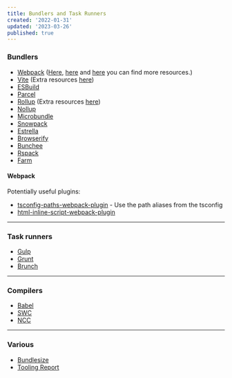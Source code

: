 ```yaml
---
title: Bundlers and Task Runners
created: '2022-01-31'
updated: '2023-03-26'
published: true
---
```


### Bundlers

-   [Webpack](https://webpack.js.org/)
    ([Here](https://webpack.js.org/awesome-webpack/), [here](https://github.com/iamakulov/awesome-webpack-perf)
    and [here](https://github.com/webpack-contrib) you can find more resources.)
-   [Vite](https://vitejs.dev/) (Extra resources [here](https://github.com/vitejs/awesome-vite))
-   [ESBuild](https://esbuild.github.io/)
-   [Parcel](https://parceljs.org/)
-   [Rollup](https://rollupjs.org/guide/en/) (Extra resources [here](https://github.com/rollup/awesome))
-   [Nollup](https://github.com/PepsRyuu/nollup)
-   [Microbundle](https://github.com/developit/microbundle)
-   [Snowpack](https://www.snowpack.dev/)
-   [Estrella](https://github.com/rsms/estrella)
-   [Browserify](https://browserify.org/)
-   [Bunchee](https://github.com/huozhi/bunchee)
-   [Rspack](https://github.com/web-infra-dev/rspack)
-   [Farm](https://github.com/farm-fe/farm)

#### Webpack

Potentially useful plugins:

-   [tsconfig-paths-webpack-plugin](https://github.com/dividab/tsconfig-paths-webpack-plugin) - Use the path aliases from the tsconfig
-   [html-inline-script-webpack-plugin](https://github.com/icelam/html-inline-script-webpack-plugin)

---

### Task runners

-   [Gulp](https://gulpjs.com/)
-   [Grunt](https://gruntjs.com/)
-   [Brunch](https://brunch.io/)

---

### Compilers

-   [Babel](https://babeljs.io/)
-   [SWC](https://github.com/swc-project/swc)
-   [NCC](https://github.com/vercel/ncc)

---

### Various

-   [Bundlesize](https://github.com/siddharthkp/bundlesize)
-   [Tooling Report](https://bundlers.tooling.report/)
